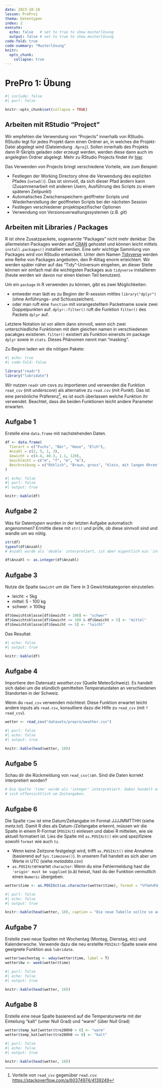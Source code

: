 ```yaml
---
date: 2023-10-10
lesson: PrePro1
thema: Datentypen
index: 2
execute: 
  echo: false   # set to true to show musterlösung
  output: false # set to true to show musterlösung
code-fold: true
code-summary: "Musterlösung"
knitr:
  opts_chunk: 
    collapse: true
---
```


# PrePro 1: Übung

```r
#| include: false
#| purl: false

knitr::opts_chunk$set(collapse = TRUE)
```

## Arbeiten mit RStudio "Project"

Wir empfehlen die Verwendung von "Projects" innerhalb von RStudio. RStudio legt für jedes Projekt dann einen Ordner an, in welches die Projekt-Datei abgelegt wird (Dateiendung `.Rproj`). Sollen innerhalb des Projekts dann R-Skripts geladen oder erzeugt werden, werden diese dann auch im angelegten Ordner abgelegt. Mehr zu RStudio Projects findet ihr [hier](https://support.rstudio.com/hc/en-us/articles/200526207-Using-Projects).

Das Verwenden von Projects bringt verschiedene Vorteile, wie zum Beispiel:

-   Festlegen der Working Directory ohne die Verwendung des expliziten Pfades (`setwd()`). Das ist sinnvoll, da sich dieser Pfad ändern kann (Zusammenarbeit mit anderen Usern, Ausführung des Scripts zu einem späteren Zeitpunkt)
-   Automatisches Zwischenspeichern geöffneter Scripts und Wiederherstellung der geöffneten Scripts bei der nächsten Session
-   Festlegen verschiedener projektspezifischer Optionen
-   Verwendung von Versionsverwaltungssystemen (z.B. *git*)

## Arbeiten mit Libraries / Packages

R ist ohne Zusatzpackete, sogenannte "Packages" nicht mehr denkbar. Die allermeisten Packages werden auf [CRAN](https://cran.r-project.org/) gehostet und können leicht mittels `install.packages()` installiert werden. Eine sehr wichtige Sammlung von Packages wird von RStudio entwickelt. Unter dem Namen [Tidyverse](https://www.tidyverse.org/) werden eine Reihe von Packages angeboten, den R-Alltag enorm erleichtert. Wir werden später näher auf das "Tidy"-Universum eingehen, an dieser Stelle können wir einfach mal die wichtigsten Packages aus `tidyverse` installieren (heute werden wir davon nur einen kleinen Teil benutzen).

Um ein `package` in R verwenden zu können, gibt es zwei Möglichkeiten:

-   entweder man lädt es zu Beginn der R-session mittles `library("dplyr")` (ohne Anführungs- und Schlusszeichen).
-   oder man ruft eine `function` mit vorangestelltem Packetname sowie zwei Doppelpunkten auf. `dplyr::filter()` ruft die Funktion `filter()` des Packets `dplyr` auf.

Letztere Notation ist vor allem dann sinnvoll, wenn sich zwei unterschiedliche Funktionen mit dem gleichen namen in verschiedenen pacakges existieren. `filter()` existiert als Funktion einersits im package `dplyr` sowie in `stats`. Dieses Phänomen nennt man "masking".

Zu Beginn laden wir die nötigen Pakete:

```r
#| echo: true
#| code-fold: false

library("readr")
library("lubridate")
```

:::{.callout-note}
Wir nutzen `readr` um csvs zu importieren und verwenden die Funktion `read_csv` (mit *underscore*) als alternative zu `read.csv` (mit *Punkt*). Das ist eine persönliche Präferenz[^readr], es ist euch überlassen welche Funktion ihr verwendet. Beachtet, dass die beiden Funktionen leicht andere Parameter erwarten.
:::

[^readr]: Vorteile von `read_csv` gegenüber `read.csv`: <https://stackoverflow.com/a/60374974/4139249>

## Aufgabe 1

Erstelle eine `data.frame` mit nachstehenden Daten.

```r
df <- data.frame(
  Tierart = c("Fuchs", "Bär", "Hase", "Elch"),
  Anzahl = c(2, 5, 1, 3),
  Gewicht = c(4.4, 40.3, 1.1, 120),
  Geschlecht = c("m", "f", "m", "m"),
  Beschreibung = c("Rötlich", "Braun, gross", "klein, mit langen Ohren", "Lange Beine, Schaufelgeweih")
)
```

```r
#| echo: false
#| purl: false
#| output: true

knitr::kable(df)
```

## Aufgabe 2

Was für Daten*typen* wurden in der letzten Aufgabe automatisch angenommen? Ermittle diese mit `str()` und prüfe, ob diese sinnvoll sind und wandle um wo nötig.

```r
str(df)
typeof(df$Anzahl)
# Anzahl wurde als `double` interpretiert, ist aber eigentlich ein `integer`.

df$Anzahl <- as.integer(df$Anzahl)
```

## Aufgabe 3

Nutze die Spalte `Gewicht` um die Tiere in 3 Gewichtskategorien einzuteilen:

-   leicht: \< 5kg
-   mittel: 5 - 100 kg
-   schwer: \> 100kg

```r
df$Gewichtsklasse[df$Gewicht > 100] <- "schwer"
df$Gewichtsklasse[df$Gewicht <= 100 & df$Gewicht > 5] <- "mittel"
df$Gewichtsklasse[df$Gewicht <= 5] <- "leicht"
```

Das Resultat:

```r
#| echo: false
#| output: true

knitr::kable(df)
```

## Aufgabe 4

Importiere den Datensatz *weather.csv* (Quelle MeteoSchweiz). Es handelt sich dabei um die stündlich gemittelten Temperaturdaten an verschiedenen Standorten in der Schweiz. 

:::{.callout-warning}
Wenn du `read_csv` verwenden möchtest: Diese Funktion erwartet leicht andere inputs als `read.csv`, konsultiere dazu die Hilfe zu `read_csv` (mit `?read_csv`).
::::

```r
wetter <- read_csv("datasets/prepro/weather.csv")
```

```r
#| purl: false
#| echo: false
#| output: true

knitr::kable(head(wetter, 10))
```

## Aufgabe 5

Schau dir die Rückmeldung von `read_csv()`an. Sind die Daten korrekt interpretiert worden?

```r
# Die Spalte 'time' wurde als 'integer' interpretiert. Dabei handelt es
# sich offensichtlich um Zeitangaben.
```

## Aufgabe 6

Die Spalte `time` ist eine Datum/Zeitangabe im Format JJJJMMTTHH (siehe *meta.txt*). Damit R dies als Datum-/Zeitangabe erkennt, müssen wir die Spalte in einem R-Format (`POSIXct`) einlesen und dabei R mitteilen, wie sie aktuell formatiert ist. Lies die Spalte mit `as.POSIXct()` ein und spezifiziere sowohl `format` wie auch `tz`.

:::{.callout-tip}
- Wenn keine Zeitzone festgelegt wird, trifft `as.POSIXct()` eine Annahme (basierend auf `Sys.timezone()`). In unserem Fall handelt es sich aber um Werte in UTC (siehe *metadata.csv*)
- `as.POSIXct`erwartet `character`: Wenn du eine Fehlermeldung hast die `'origin' must be supplied` (o.ä) heisst, hast du der Funktion vermutlich einen `Numeric` übergeben.
:::

```r
wetter$time <- as.POSIXct(as.character(wetter$time), format = "%Y%m%d%H", tz = "UTC")
```

```r
#| purl: false
#| echo: false
#| output: true

knitr::kable(head(wetter, 10), caption = "Die neue Tabelle sollte so aussehen")
```

## Aufgabe 7

Erstelle zwei neue Spalten mit Wochentag (Montag, Dienstag, etc) und Kalenderwoche. Verwende dazu die neu erstellte `POSIXct`-Spalte sowie eine geeignete Funktion aus `lubridate`.

```r
wetter$wochentag <- wday(wetter$time, label = T)
wetter$kw <- week(wetter$time)
```

```r
#| purl: false
#| echo: false
#| output: true

knitr::kable(head(wetter, 10))
```

## Aufgabe 8

Erstelle eine neue Spalte basierend auf die Temperaturwerte mit der Einteilung "kalt" (unter Null Grad) und "warm" (über Null Grad)

```r
wetter$temp_kat[wetter$tre200h0 > 0] <- "warm"
wetter$temp_kat[wetter$tre200h0 <= 0] <- "kalt"
```

```r
#| purl: false
#| echo: false
#| output: true

knitr::kable(head(wetter, 10))
```
